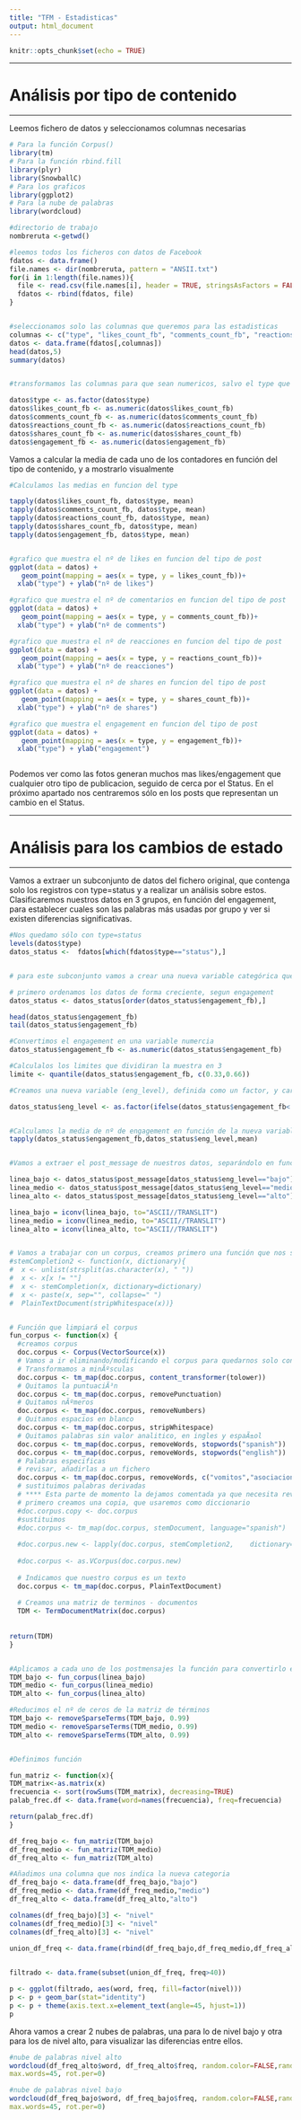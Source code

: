 ---
title: "TFM - Estadisticas"
output: html_document
---

```{r setup, include=FALSE}
knitr::opts_chunk$set(echo = TRUE)
```



******
# Análisis por tipo de contenido
******

Leemos fichero de datos y seleccionamos columnas necesarias

```{r}

# Para la función Corpus()
library(tm)
# Para la función rbind.fill
library(plyr)
library(SnowballC)
# Para los graficos
library(ggplot2)  
# Para la nube de palabras
library(wordcloud)

#directorio de trabajo
nombreruta <-getwd()

#leemos todos los ficheros con datos de Facebook
fdatos <- data.frame()
file.names <- dir(nombreruta, pattern = "ANSII.txt")
for(i in 1:length(file.names)){
  file <- read.csv(file.names[i], header = TRUE, stringsAsFactors = FALSE,encoding = "ANSII", sep="\t", fill=TRUE)
  fdatos <- rbind(fdatos, file)
}


#seleccionamos solo las columnas que queremos para las estadisticas
columnas <- c("type", "likes_count_fb", "comments_count_fb", "reactions_count_fb","shares_count_fb","engagement_fb")
datos <- data.frame(fdatos[,columnas])
head(datos,5)
summary(datos)


#transformamos las columnas para que sean numericos, salvo el type que sera un factor

datos$type <- as.factor(datos$type)
datos$likes_count_fb <- as.numeric(datos$likes_count_fb)
datos$comments_count_fb <- as.numeric(datos$comments_count_fb)
datos$reactions_count_fb <- as.numeric(datos$reactions_count_fb)
datos$shares_count_fb <- as.numeric(datos$shares_count_fb)
datos$engagement_fb <- as.numeric(datos$engagement_fb)


```

Vamos a calcular la media de cada uno de los contadores en función del tipo de contenido, y a mostrarlo visualmente

```{r}

#Calculamos las medias en funcion del type

tapply(datos$likes_count_fb, datos$type, mean)
tapply(datos$comments_count_fb, datos$type, mean)
tapply(datos$reactions_count_fb, datos$type, mean)
tapply(datos$shares_count_fb, datos$type, mean)
tapply(datos$engagement_fb, datos$type, mean)


#grafico que muestra el nº de likes en funcion del tipo de post
ggplot(data = datos) + 
   geom_point(mapping = aes(x = type, y = likes_count_fb))+
  xlab("type") + ylab("nº de likes")

#grafico que muestra el nº de comentarios en funcion del tipo de post
ggplot(data = datos) + 
   geom_point(mapping = aes(x = type, y = comments_count_fb))+
  xlab("type") + ylab("nº de comments")

#grafico que muestra el nº de reacciones en funcion del tipo de post
ggplot(data = datos) + 
   geom_point(mapping = aes(x = type, y = reactions_count_fb))+
  xlab("type") + ylab("nº de reacciones")

#grafico que muestra el nº de shares en funcion del tipo de post
ggplot(data = datos) + 
   geom_point(mapping = aes(x = type, y = shares_count_fb))+
  xlab("type") + ylab("nº de shares")

#grafico que muestra el engagement en funcion del tipo de post
ggplot(data = datos) + 
   geom_point(mapping = aes(x = type, y = engagement_fb))+
  xlab("type") + ylab("engagement")



```

Podemos ver como las fotos generan muchos mas likes/engagement que cualquier otro tipo de publicacion, seguido de cerca por el Status. En el próximo apartado nos centraremos sólo en los posts que representan un cambio en el Status.



******
# Análisis para los cambios de estado
******

Vamos a extraer un subconjunto de datos del fichero original, 
que contenga solo los registros con type=status y a realizar un análisis sobre estos. Clasificaremos nuestros datos en 3 grupos, en función del engagement, para establecer cuales son las palabras más usadas por grupo y ver si existen diferencias significativas.


```{r}

#Nos quedamo sólo con type=status
levels(datos$type)
datos_status <-  fdatos[which(fdatos$type=="status"),]


# para este subconjunto vamos a crear una nueva variable categórica que tome los valores(alto, medio, bajo) en función del engagement

# primero ordenamos los datos de forma creciente, segun engagement
datos_status <- datos_status[order(datos_status$engagement_fb),] 

head(datos_status$engagement_fb)
tail(datos_status$engagement_fb)

#Convertimos el engagement en una variable numercia
datos_status$engagement_fb <- as.numeric(datos_status$engagement_fb)

#Calculalos los limites que dividiran la muestra en 3
limite <- quantile(datos_status$engagement_fb, c(0.33,0.66))

#Creamos una nueva variable (eng_level), definida como un factor, y caracterizada por tener el valor 'bajo' para el 33% mas bajo de engagement, 'medio' para valores entre el 33% y el 66%  y 'alto' para el resto.

datos_status$eng_level <- as.factor(ifelse(datos_status$engagement_fb<  limite[1],"bajo", ifelse(datos_status$engagement_fb <  limite[2],"medio","alto")))


#Calculamos la media de nº de engagement en función de la nueva variable
tapply(datos_status$engagement_fb,datos_status$eng_level,mean)


#Vamos a extraer el post_message de nuestros datos, separándolo en función del engagement level

linea_bajo <- datos_status$post_message[datos_status$eng_level=="bajo"]
linea_medio <- datos_status$post_message[datos_status$eng_level=="medio"]
linea_alto <- datos_status$post_message[datos_status$eng_level=="alto"]

linea_bajo = iconv(linea_bajo, to="ASCII//TRANSLIT")
linea_medio = iconv(linea_medio, to="ASCII//TRANSLIT")
linea_alto = iconv(linea_alto, to="ASCII//TRANSLIT")


# Vamos a trabajar con un corpus, creamos primero una función que nos sirva para completar despues del stemming.
#stemCompletion2 <- function(x, dictionary){
#  x <- unlist(strsplit(as.character(x), " "))
#  x <- x[x != ""]
#  x <- stemCompletion(x, dictionary=dictionary)
#  x <- paste(x, sep="", collapse=" ")
#  PlainTextDocument(stripWhitespace(x))}


# Función que limpiará el corpus
fun_corpus <- function(x) {
  #creamos corpus
  doc.corpus <- Corpus(VectorSource(x))
  # Vamos a ir eliminando/modificando el corpus para quedarnos solo con     las palabras necesarias 
  # Transformamos a minÃºsculas
  doc.corpus <- tm_map(doc.corpus, content_transformer(tolower)) 
  # Quitamos la puntuaciÃ³n
  doc.corpus <- tm_map(doc.corpus, removePunctuation) 
  # Quitamos nÃºmeros
  doc.corpus <- tm_map(doc.corpus, removeNumbers)
  # Quitamos espacios en blanco
  doc.corpus <- tm_map(doc.corpus, stripWhitespace)
  # Quitamos palabras sin valor analitico, en ingles y espaÃ±ol
  doc.corpus <- tm_map(doc.corpus, removeWords, stopwords("spanish")) 
  doc.corpus <- tm_map(doc.corpus, removeWords, stopwords("english"))  
  # Palabras especificas
  # revisar, añadirlas a un fichero
  doc.corpus <- tm_map(doc.corpus, removeWords, c("vomitos","asociacion",   "enfermedad","sindrome","marfan","moebius","mas","asi","raras","wolfram"))   
  # sustituimos palabras derivadas 
  # **** Esta parte de momento la dejamos comentada ya que necesita revisión
  # primero creamos una copia, que usaremos como diccionario
  #doc.corpus.copy <- doc.corpus 
  #sustituimos
  #doc.corpus <- tm_map(doc.corpus, stemDocument, language="spanish")
  
  #doc.corpus.new <- lapply(doc.corpus, stemCompletion2,    dictionary=doc.corpus.copy)
  
  #doc.corpus <- as.VCorpus(doc.corpus.new)
  
  # Indicamos que nuestro corpus es un texto
  doc.corpus <- tm_map(doc.corpus, PlainTextDocument) 
  
  # Creamos una matriz de terminos - documentos
  TDM <- TermDocumentMatrix(doc.corpus)
  
  
return(TDM)  
}


#Aplicamos a cada uno de los postmensajes la función para convertirlo en un corpus y limpiarlo
TDM_bajo <- fun_corpus(linea_bajo)
TDM_medio <- fun_corpus(linea_medio)
TDM_alto <- fun_corpus(linea_alto)

#Reducimos el nº de ceros de la matriz de términos
TDM_bajo <- removeSparseTerms(TDM_bajo, 0.99)
TDM_medio <- removeSparseTerms(TDM_medio, 0.99)
TDM_alto <- removeSparseTerms(TDM_alto, 0.99)


#Definimos función

fun_matriz <- function(x){
TDM_matrix<-as.matrix(x)
frecuencia <- sort(rowSums(TDM_matrix), decreasing=TRUE)
palab_frec.df <- data.frame(word=names(frecuencia), freq=frecuencia)

return(palab_frec.df)
}

df_freq_bajo <- fun_matriz(TDM_bajo)
df_freq_medio <- fun_matriz(TDM_medio)
df_freq_alto <- fun_matriz(TDM_alto)

#Añadimos una columna que nos indica la nueva categoria
df_freq_bajo <- data.frame(df_freq_bajo,"bajo")
df_freq_medio <- data.frame(df_freq_medio,"medio")
df_freq_alto <- data.frame(df_freq_alto,"alto")

colnames(df_freq_bajo)[3] <- "nivel"
colnames(df_freq_medio)[3] <- "nivel"
colnames(df_freq_alto)[3] <- "nivel"

union_df_freq <- data.frame(rbind(df_freq_bajo,df_freq_medio,df_freq_alto))

                            
filtrado <- data.frame(subset(union_df_freq, freq>40))

p <- ggplot(filtrado, aes(word, freq, fill=factor(nivel)))  
p <- p + geom_bar(stat="identity")   
p <- p + theme(axis.text.x=element_text(angle=45, hjust=1))   
p 
```
Ahora vamos a crear 2 nubes de palabras, una para lo de nivel bajo y otra para los de nivel alto, para visualizar las diferencias entre ellos.

```{r}

#nube de palabras nivel alto
wordcloud(df_freq_alto$word, df_freq_alto$freq, random.color=FALSE,random.order = FALSE, colors=colorRampPalette(brewer.pal(6,"Blues"))(32),
max.words=45, rot.per=0)

#nube de palabras nivel bajo
wordcloud(df_freq_bajo$word, df_freq_bajo$freq, random.color=FALSE,random.order = FALSE, colors=colorRampPalette(brewer.pal(6,"Blues"))(32),
max.words=45, rot.per=0)

```
